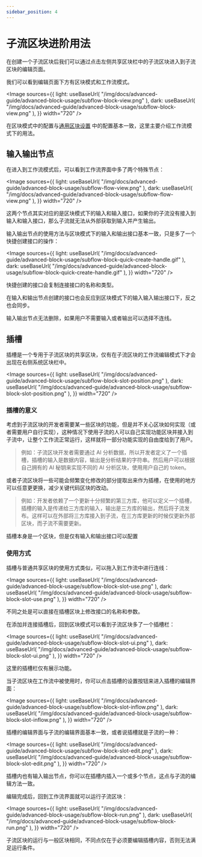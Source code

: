 ```yaml
---
sidebar_position: 4
---
```



# 子流区块进阶用法

在创建一个子流区块后我们可以通过点击左侧共享区块栏中的子流区块进入到子流区块的编辑页面。

我们可以看到编辑页面下方有区块模式和工作流模式。

<Image
  sources={{
    light: useBaseUrl(
      "/img/docs/advanced-guide/advanced-block-usage/subflow-block-view.png"
    ),
    dark: useBaseUrl(
      "/img/docs/advanced-guide/advanced-block-usage/subflow-block-view.png"
    ),
  }}
  width="720"
/>

在区块模式中的配置与[通用区块设置](/zh-CN/docs/advanced-guide/block-advanced-usage/universal-block-settings) 中的配置基本一致，这里主要介绍工作流模式下的用法。

## 输入输出节点

在进入到工作流模式后，可以看到工作流界面中多了两个特殊节点：

<Image
  sources={{
    light: useBaseUrl(
      "/img/docs/advanced-guide/advanced-block-usage/subflow-flow-view.png"
    ),
    dark: useBaseUrl(
      "/img/docs/advanced-guide/advanced-block-usage/subflow-flow-view.png"
    ),
  }}
  width="720"
/>

这两个节点其实对应的是区块模式下的输入和输入接口，如果你的子流没有接入到输入和输入接口，那么子流就无法从外部获取到输入并产生输出。

输入输出节点的使用方法与区块模式下的输入和输出接口基本一致，只是多了一个快捷创建接口的操作：

<Image
  sources={{
    light: useBaseUrl(
      "/img/docs/advanced-guide/advanced-block-usage/subflow-block-quick-create-handle.gif"
    ),
    dark: useBaseUrl(
      "/img/docs/advanced-guide/advanced-block-usage/subflow-block-quick-create-handle.gif"
    ),
  }}
  width="720"
/>

快捷创建的接口会复制连接接口的名称和类型。

在输入和输出节点创建的接口也会反应到区块模式下的输入输入输出接口下，反之也会同步。

输入输出节点无法删除，如果用户不需要输入或者输出可以选择不连线。

## 插槽

插槽是一个专用于子流区块的共享区块，仅有在子流区块的工作流编辑模式下才会出现在右侧系统区块栏中。

<Image
  sources={{
    light: useBaseUrl(
      "/img/docs/advanced-guide/advanced-block-usage/subflow-block-slot-position.png"
    ),
    dark: useBaseUrl(
      "/img/docs/advanced-guide/advanced-block-usage/subflow-block-slot-position.png"
    ),
  }}
  width="720"
/>

### 插槽的意义

考虑到子流区块的开发者需要某一些区块的功能，但是并不关心区块如何实现（或者需要用户自行实现），这种情况下使用子流的人可以自己实现功能区块并接入到子流中，让整个工作流正常运行，这样就将一部分功能实现的自由度给到了用户。

> 例如：子流区块开发者需要通过 AI 分析数据，所以开发者定义了一个插槽，插槽的输入是数据内容，输出是分析结果的字符串。然后用户可以根据自己拥有的 AI 秘钥来实现不同的 AI 分析区块，使用用户自己的 token。

或者子流区块将一些可能会频繁变化修改的部分提取出来作为插槽，在使用的地方可以任意更更换，减少关键代码区块的改动。

> 例如：开发者依赖了一个更新十分频繁的第三方库，他可以定义一个插槽，插槽的输入是传递给三方库的输入，输出是三方库的输出，然后将子流发布。这样可以在外部将三方库接入到子流，在三方库更新的时候仅更新外部区块，而子流不需要更新。

插槽本身是一个区块，但是仅有输入和输出接口可以配置

### 使用方式

插槽与普通共享区块的使用方式类似，可以拖入到工作流中进行连线：

<Image
  sources={{
    light: useBaseUrl(
      "/img/docs/advanced-guide/advanced-block-usage/subflow-block-slot-use.png"
    ),
    dark: useBaseUrl(
      "/img/docs/advanced-guide/advanced-block-usage/subflow-block-slot-use.png"
    ),
  }}
  width="720"
/>

不同之处是可以直接在插槽区块上修改接口的名称和参数。

在添加并连接插槽后，回到区块模式可以看到子流区块多了一个插槽栏：

<Image
  sources={{
    light: useBaseUrl(
      "/img/docs/advanced-guide/advanced-block-usage/subflow-block-slot-ui.png"
    ),
    dark: useBaseUrl(
      "/img/docs/advanced-guide/advanced-block-usage/subflow-block-slot-ui.png"
    ),
  }}
  width="720"
/>

这里的插槽栏仅有展示功能。

当子流区块在工作流中被使用时，你可以点击插槽的设置按钮来进入插槽的编辑界面：

<Image
  sources={{
    light: useBaseUrl(
      "/img/docs/advanced-guide/advanced-block-usage/subflow-block-slot-inflow.png"
    ),
    dark: useBaseUrl(
      "/img/docs/advanced-guide/advanced-block-usage/subflow-block-slot-inflow.png"
    ),
  }}
  width="720"
/>

插槽的编辑界面与子流的编辑界面基本一致，或者说插槽就是子流的一种：

<Image
  sources={{
    light: useBaseUrl(
      "/img/docs/advanced-guide/advanced-block-usage/subflow-block-slot-edit.png"
    ),
    dark: useBaseUrl(
      "/img/docs/advanced-guide/advanced-block-usage/subflow-block-slot-edit.png"
    ),
  }}
  width="720"
/>

插槽内也有输入输出节点，你可以在插槽内插入一个或多个节点，这点与子流的编辑方法一致。

编辑完成后，回到工作流界面就可以运行子流区块：

<Image
  sources={{
    light: useBaseUrl(
      "/img/docs/advanced-guide/advanced-block-usage/subflow-block-run.png"
    ),
    dark: useBaseUrl(
      "/img/docs/advanced-guide/advanced-block-usage/subflow-block-run.png"
    ),
  }}
  width="720"
/>

子流区块的运行与一般区块相同，不同点仅在于必须要编辑插槽内容，否则无法满足运行条件。

